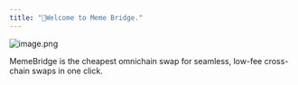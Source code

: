 ```yaml
---
title: "🎉Welcome to Meme Bridge."
---
```



![image.png](/images/image.png)

MemeBridge is the cheapest omnichain swap for seamless, low-fee cross-chain swaps in one click.